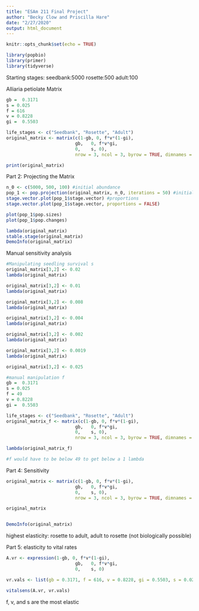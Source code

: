 ```yaml
---
title: "ESAm 211 Final Project"
author: "Becky Clow and Priscilla Hare"
date: "2/27/2020"
output: html_document
---
```


```r
knitr::opts_chunk$set(echo = TRUE)
```

```r
library(popbio)
library(primer)
library(tidyverse)
```

Starting stages:
seedbank:5000
rosette:500
adult:100

Alliaria petiolate Matrix
```r

gb =  0.3171
s = 0.025
f = 616
v = 0.8228
gi =  0.5503

life_stages <- c("Seedbank", "Rosette", "Adult")
original_matrix <- matrix(c(1-gb, 0, f*v*(1-gi),
                          gb,   0, f*v*gi,
                          0,    s, 0),
                          nrow = 3, ncol = 3, byrow = TRUE, dimnames = list(life_stages,life_stages))

print(original_matrix)

```

Part 2: Projecting the Matrix
```r

n_0 <- c(5000, 500, 100) #initial abundance
pop_1 <- pop.projection(original_matrix, n_0, iterations = 50) #initial population
stage.vector.plot(pop_1$stage.vector) #proportions
stage.vector.plot(pop_1$stage.vector, proportions = FALSE)

```

```r
plot(pop_1$pop.sizes)
plot(pop_1$pop.changes)

```



```r
lambda(original_matrix)
stable.stage(original_matrix)
DemoInfo(original_matrix)
```


Manual sensitivity analysis

```r
#Manipulating seedling survival s
original_matrix[3,2] <- 0.02
lambda(original_matrix)

original_matrix[3,2] <- 0.01
lambda(original_matrix)

original_matrix[3,2] <- 0.008
lambda(original_matrix)

original_matrix[3,2] <- 0.004
lambda(original_matrix)

original_matrix[3,2] <- 0.002
lambda(original_matrix)

original_matrix[3,2] <- 0.0019
lambda(original_matrix)

```

```r
original_matrix[3,2] <- 0.025

#manual manipulation f
gb =  0.3171
s = 0.025
f = 49
v = 0.8228
gi =  0.5503

life_stages <- c("Seedbank", "Rosette", "Adult")
original_matrix_f <- matrix(c(1-gb, 0, f*v*(1-gi),
                          gb,   0, f*v*gi,
                          0,    s, 0),
                          nrow = 3, ncol = 3, byrow = TRUE, dimnames = list(life_stages,life_stages))

lambda(original_matrix_f)

#f would have to be below 49 to get below a 1 lambda

```


Part 4: Sensitivity
```r
original_matrix <- matrix(c(1-gb, 0, f*v*(1-gi),
                          gb,   0, f*v*gi,
                          0,    s, 0),
                          nrow = 3, ncol = 3, byrow = TRUE, dimnames = list(life_stages,life_stages))

original_matrix


DemoInfo(original_matrix)
```
highest elasticity: rosette to adult, adult to rosette (not biologically possible)

Part 5: elasticity to vital rates
```r
A.vr <- expression(1-gb, 0, f*v*(1-gi),
                          gb,   0, f*v*gi,
                          0,    s, 0)

vr.vals <- list(gb = 0.3171, f = 616, v = 0.8228, gi = 0.5503, s = 0.025)

vitalsens(A.vr, vr.vals)
```

f, v, and s are the most elastic